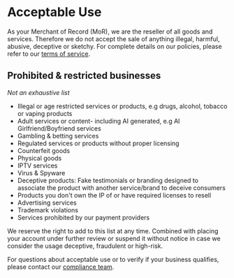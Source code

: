 # **Acceptable Use**

As your Merchant of Record (MoR), we are the reseller of all goods and services. Therefore we do not accept the sale of anything illegal, harmful, abusive, deceptive or sketchy. For complete details on our policies, please refer to our [terms of service](https://lomi.africa/terms).

## **Prohibited & restricted businesses**

*Not an exhaustive list*

- Illegal or age restricted services or products, e.g drugs, alcohol, tobacco or vaping products
- Adult services or content- including AI generated, e.g AI Girlfriend/Boyfriend services
- Gambling & betting services
- Regulated services or products without proper licensing
- Counterfeit goods
- Physical goods
- IPTV services
- Virus & Spyware
- Deceptive products: Fake testimonials or branding designed to associate the product with another service/brand to deceive consumers
- Products you don't own the IP of or have required licenses to resell
- Advertising services
- Trademark violations
- Services prohibited by our payment providers

We reserve the right to add to this list at any time. Combined with placing your account under further review or suspend it without notice in case we consider the usage deceptive, fraudulent or high-risk.

For questions about acceptable use or to verify if your business qualifies, please contact our [compliance team](mailto:hello@lomi.africa).